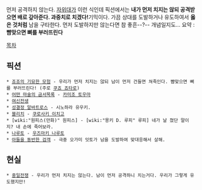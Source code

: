 먼저 공격하지 않는다. [[자위대]]가 이런 식인데 픽션에서는 '''내가 먼저 치지는 않되 공격받으면 배로 갚아준다. 과중치로 치겠다!'''기믹이다. 가끔 상대를 도발하거나 유도하여서 '''옳은 것처럼''' 남을 구타한다. 먼저 도발하지만 않는다면 참 좋흔--?-- 개념일지도... 요약 : '''뺨맞으면 뼈를 부러뜨린다'''

[[목차]]

== 픽션 ==

 * [[죠죠의 기묘한 모험]] - 우리가 먼저 치지는 않되 남이 먼저 건들면 쳐죽인다. 뺨맞으면 뼈를 부러뜨린다! (주로 [[쿠죠 죠타로]])
 * [[어떤 마술의 금서목록]] - [[카미조 토우마]]
 * [[여신전생]]
 * [[성결정 알바트로스]] - 시노하라 유우키.
 * [[블리치]] - [[쿠로사키 이치고]]
 * [wiki:"원피스(만화)" 원피스] - [wiki:"몽키 D. 루피" 루피] 네가 날 쳤단 말이지? 내 손에 죽어보라.
 * [[나루토]] - [[우즈마키 나루토]]
 * [[아들을 동반한 검객]] - 극중 오가미 잇토가 남을 도발하여 맞대응해서 살해.

== 현실 ==

 * [[중일전쟁]] - 우리가 먼저 치지는 않는다. 남이 먼저 공격하니 치는거다. 우리가 그렇게 유도했지만!
